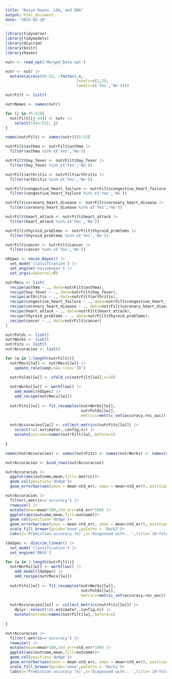 ```yaml
---
title: "Naive Bayes, LDA, and QDA"
output: html_document
date: "2025-02-28"
---
```


```r
library(tidyverse)
library(tidymodels)
library(discrim)
library(knitr)
library(haven)
```

```r
nutr <- read_xpt('Merged_Data.xpt')

nutr <- nutr |> 
  mutate(across(45:52, ~factor(.x, 
                               levels=c(1,2), 
                               labels=c('Yes','No'))))

nutrFilt <- list()

nutrNames <- names(nutr)

for (j in 45:52){
  nutrFilt[[j-44]] <- nutr |> 
    select(!(45:52), j)
}

names(nutrFilt) <- names(nutr)[45:52]

nutrFilt$asthma <- nutrFilt$asthma |> 
  filter(asthma %in% c('Yes','No'))

nutrFilt$hay_fever <- nutrFilt$hay_fever |> 
  filter(hay_fever %in% c('Yes','No'))

nutrFilt$arthritis <- nutrFilt$arthritis |> 
  filter(arthritis %in% c('Yes','No'))

nutrFilt$congestive_heart_failure <- nutrFilt$congestive_heart_failure |> 
  filter(congestive_heart_failure %in% c('Yes','No'))

nutrFilt$coronary_heart_disease <- nutrFilt$coronary_heart_disease |> 
  filter(coronary_heart_disease %in% c('Yes','No'))

nutrFilt$heart_attack <- nutrFilt$heart_attack |> 
  filter(heart_attack %in% c('Yes','No'))

nutrFilt$thyroid_problems <- nutrFilt$thyroid_problems |> 
  filter(thyroid_problems %in% c('Yes','No'))

nutrFilt$cancer <- nutrFilt$cancer |> 
  filter(cancer %in% c('Yes','No'))
```

```r
nbSpec <- naive_Bayes() |>
  set_mode('classification') |>
  set_engine('naivebayes') |>
  set_args(usekernel=F)

nutrRecs <- list(
  recipe(asthma ~ ., data=nutrFilt$asthma),
  recipe(hay_fever ~ ., data=nutrFilt$hay_fever),
  recipe(arthritis ~ ., data=nutrFilt$arthritis),
  recipe(congestive_heart_failure ~ ., data=nutrFilt$congestive_heart_failure),
  recipe(coronary_heart_disease ~ ., data=nutrFilt$coronary_heart_disease),
  recipe(heart_attack ~ ., data=nutrFilt$heart_attack),
  recipe(thyroid_problems ~ ., data=nutrFilt$thyroid_problems),
  recipe(cancer ~ ., data=nutrFilt$cancer)
)

nutrFolds <- list()
nutrWorks <- list()
nutrFits <- list()
nutrAccuracies <- list()

for (w in 1:length(nutrFilt)){
  nutrRecs[[w]] <- nutrRecs[[w]] |> 
    update_role(seqn,new_role='ID')

  nutrFolds[[w]] <- vfold_cv(nutrFilt[[w]],v=10)
  
  nutrWorks[[w]] <- workflow() |> 
    add_model(nbSpec) |> 
    add_recipe(nutrRecs[[w]])
  
  nutrFits[[w]] <- fit_resamples(nutrWorks[[w]],
                                 nutrFolds[[w]],
                                 metrics=metric_set(accuracy,roc_auc))
  
  nutrAccuracies[[w]] <- collect_metrics(nutrFits[[w]]) |> 
    select(!c(.estimator,.config,n)) |> 
    mutate(outcome=names(nutrFilt)[w],.before=1)
  
}

names(nutrAccuracies) <- names(nutrFits) <- names(nutrWorks) <- names(nutrFolds) <- names(nutrRecs) <- names(nutrFilt)

nutrAccuracies <- bind_rows(nutrAccuracies)
```

```r
nutrAccuracies |> 
  ggplot(aes(outcome,mean,fill=.metric))+
  geom_col(position='dodge')+
  geom_errorbar(aes(ymin = mean-std_err, ymax = mean+std_err), position = "dodge")

nutrAccuracies |> 
  filter(.metric=='accuracy') |> 
  rowwise() |> 
  mutate(mean=mean*100,std_err=std_err*100) |> 
  ggplot(aes(outcome,mean,fill=outcome))+
  geom_col(position='dodge')+
  geom_errorbar(aes(ymin = mean-std_err, ymax = mean+std_err), position = "dodge")+
  scale_fill_brewer(guide='none',palette = 'Dark2')+
  labs(y='Prediction accuracy (%)',x='Diagnosed with...',title='10-fold cross-validated prediction accuracy by diagnosis outcome')
```

```r
ldaSpec <- discrim_linear() |> 
  set_mode('classification') |>
  set_engine('MASS')

for (w in 1:length(nutrFilt)){
  nutrWorks[[w]] <- workflow() |> 
    add_model(ldaSpec) |> 
    add_recipe(nutrRecs[[w]])
  
  nutrFits[[w]] <- fit_resamples(nutrWorks[[w]],
                                 nutrFolds[[w]],
                                 metrics=metric_set(accuracy,roc_auc))
  
  nutrAccuracies[[w]] <- collect_metrics(nutrFits[[w]]) |> 
    dplyr::select(!c(.estimator,.config,n)) |> 
    mutate(outcome=names(nutrFilt)[w],.before=1)
  
}

nutrAccuracies |> 
  filter(.metric=='accuracy') |> 
  rowwise() |> 
  mutate(mean=mean*100,std_err=std_err*100) |> 
  ggplot(aes(outcome,mean,fill=outcome))+
  geom_col(position='dodge')+
  geom_errorbar(aes(ymin = mean-std_err, ymax = mean+std_err), position = "dodge")+
  scale_fill_brewer(guide='none',palette = 'Dark2')+
  labs(y='Prediction accuracy (%)',x='Diagnosed with...',title='10-fold cross-validated prediction accuracy by diagnosis outcome')
```
